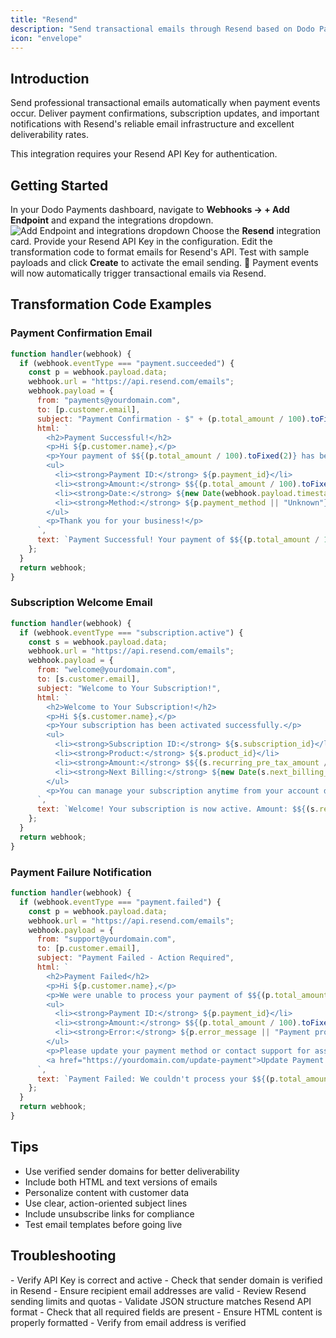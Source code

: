```yaml
---
title: "Resend"
description: "Send transactional emails through Resend based on Dodo Payments events with high deliverability."
icon: "envelope"
---
```


## Introduction

Send professional transactional emails automatically when payment events occur. Deliver payment confirmations, subscription updates, and important notifications with Resend's reliable email infrastructure and excellent deliverability rates.

<Info>
This integration requires your Resend API Key for authentication.
</Info>

## Getting Started

<Steps>
<Step title="Open the Webhook Section">
  In your Dodo Payments dashboard, navigate to <b>Webhooks → + Add Endpoint</b> and expand the integrations dropdown.
  <Frame>
    <img src="/images/integrations/resend.png" alt="Add Endpoint and integrations dropdown" />
  </Frame>
</Step>

<Step title="Select Resend">
  Choose the <b>Resend</b> integration card.
</Step>

<Step title="Enter API Key">
  Provide your Resend API Key in the configuration.
</Step>

<Step title="Configure Transformation">
  Edit the transformation code to format emails for Resend's API.
</Step>

<Step title="Test & Create">
  Test with sample payloads and click <b>Create</b> to activate the email sending.
</Step>

<Step title="Done!">
  🎉 Payment events will now automatically trigger transactional emails via Resend.
</Step>
</Steps>

## Transformation Code Examples

### Payment Confirmation Email

```javascript payment_confirmation.js icon="js" expandable
function handler(webhook) {
  if (webhook.eventType === "payment.succeeded") {
    const p = webhook.payload.data;
    webhook.url = "https://api.resend.com/emails";
    webhook.payload = {
      from: "payments@yourdomain.com",
      to: [p.customer.email],
      subject: "Payment Confirmation - $" + (p.total_amount / 100).toFixed(2),
      html: `
        <h2>Payment Successful!</h2>
        <p>Hi ${p.customer.name},</p>
        <p>Your payment of $${(p.total_amount / 100).toFixed(2)} has been processed successfully.</p>
        <ul>
          <li><strong>Payment ID:</strong> ${p.payment_id}</li>
          <li><strong>Amount:</strong> $${(p.total_amount / 100).toFixed(2)}</li>
          <li><strong>Date:</strong> ${new Date(webhook.payload.timestamp).toLocaleDateString()}</li>
          <li><strong>Method:</strong> ${p.payment_method || "Unknown"}</li>
        </ul>
        <p>Thank you for your business!</p>
      `,
      text: `Payment Successful! Your payment of $${(p.total_amount / 100).toFixed(2)} has been processed. Payment ID: ${p.payment_id}`
    };
  }
  return webhook;
}
```

### Subscription Welcome Email

```javascript subscription_welcome.js icon="js" expandable
function handler(webhook) {
  if (webhook.eventType === "subscription.active") {
    const s = webhook.payload.data;
    webhook.url = "https://api.resend.com/emails";
    webhook.payload = {
      from: "welcome@yourdomain.com",
      to: [s.customer.email],
      subject: "Welcome to Your Subscription!",
      html: `
        <h2>Welcome to Your Subscription!</h2>
        <p>Hi ${s.customer.name},</p>
        <p>Your subscription has been activated successfully.</p>
        <ul>
          <li><strong>Subscription ID:</strong> ${s.subscription_id}</li>
          <li><strong>Product:</strong> ${s.product_id}</li>
          <li><strong>Amount:</strong> $${(s.recurring_pre_tax_amount / 100).toFixed(2)}/${s.payment_frequency_interval}</li>
          <li><strong>Next Billing:</strong> ${new Date(s.next_billing_date).toLocaleDateString()}</li>
        </ul>
        <p>You can manage your subscription anytime from your account dashboard.</p>
      `,
      text: `Welcome! Your subscription is now active. Amount: $${(s.recurring_pre_tax_amount / 100).toFixed(2)}/${s.payment_frequency_interval}`
    };
  }
  return webhook;
}
```

### Payment Failure Notification

```javascript payment_failure.js icon="js" expandable
function handler(webhook) {
  if (webhook.eventType === "payment.failed") {
    const p = webhook.payload.data;
    webhook.url = "https://api.resend.com/emails";
    webhook.payload = {
      from: "support@yourdomain.com",
      to: [p.customer.email],
      subject: "Payment Failed - Action Required",
      html: `
        <h2>Payment Failed</h2>
        <p>Hi ${p.customer.name},</p>
        <p>We were unable to process your payment of $${(p.total_amount / 100).toFixed(2)}.</p>
        <ul>
          <li><strong>Payment ID:</strong> ${p.payment_id}</li>
          <li><strong>Amount:</strong> $${(p.total_amount / 100).toFixed(2)}</li>
          <li><strong>Error:</strong> ${p.error_message || "Payment processing failed"}</li>
        </ul>
        <p>Please update your payment method or contact support for assistance.</p>
        <a href="https://yourdomain.com/update-payment">Update Payment Method</a>
      `,
      text: `Payment Failed: We couldn't process your $${(p.total_amount / 100).toFixed(2)} payment. Please update your payment method.`
    };
  }
  return webhook;
}
```

## Tips

- Use verified sender domains for better deliverability
- Include both HTML and text versions of emails
- Personalize content with customer data
- Use clear, action-oriented subject lines
- Include unsubscribe links for compliance
- Test email templates before going live

## Troubleshooting

<AccordionGroup>
<Accordion title="Emails not being sent">
- Verify API Key is correct and active
- Check that sender domain is verified in Resend
- Ensure recipient email addresses are valid
- Review Resend sending limits and quotas
</Accordion>

<Accordion title="Transformation errors">
- Validate JSON structure matches Resend API format
- Check that all required fields are present
- Ensure HTML content is properly formatted
- Verify from email address is verified
</Accordion>
</AccordionGroup> 